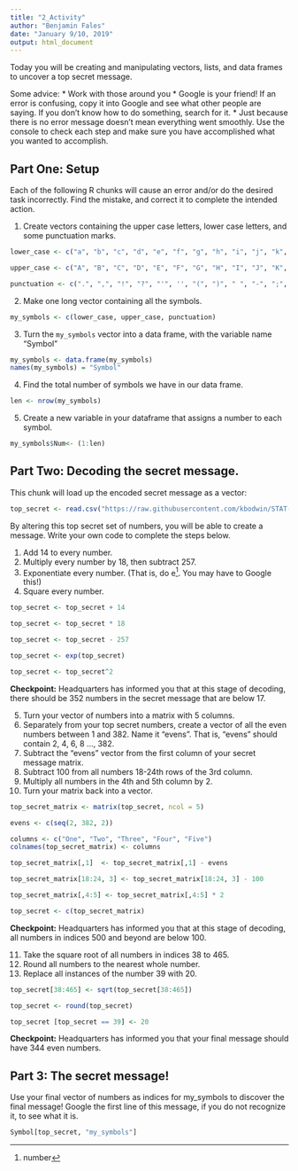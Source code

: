```yaml
---
title: "2_Activity"
author: "Benjamin Fales"
date: "January 9/10, 2019"
output: html_document
---
```


Today you will be creating and manipulating vectors, lists, and data frames to uncover a top secret message.

Some advice:
* Work with those around you
* Google is your friend!  If an error is confusing, copy it into Google and see what other people are saying.  If you don't know how to do something, search for it.
* Just because there is no error message doesn't mean everything went smoothly.  Use the console to check each step and make sure you have accomplished what you wanted to accomplish.

## Part One: Setup

Each of the following R chunks will cause an error and/or do the desired task incorrectly.  Find the mistake, and correct it to complete the intended action. 

1. Create vectors containing the upper case letters, lower case letters, and some punctuation marks.

```r
lower_case <- c("a", "b", "c", "d", "e", "f", "g", "h", "i", "j", "k", "l", "m", "n", "o", "p", "q", "r", "s", "t", "u", "v", "w", "x", "y", "z")

upper_case <- c("A", "B", "C", "D", "E", "F", "G", "H", "I", "J", "K", "L", "M", "N", "O", "P", "Q", "R", "S", "T", "U", "V", "W", "X", "Y", "Z")

punctuation <- c(".", ",", "!", "?", "'", '', "(", ")", " ", "-", ";", ":")

```

2. Make one long vector containing all the symbols.

```r

my_symbols <- c(lower_case, upper_case, punctuation)

```

3. Turn the `my_symbols` vector into a data frame, with the variable name "Symbol"

```r
my_symbols <- data.frame(my_symbols)
names(my_symbols) = "Symbol"
```


4. Find the total number of symbols we have in our data frame.  

```r
len <- nrow(my_symbols)
```


5. Create a new variable in your dataframe that assigns a number to each symbol.

```r
my_symbols$Num<- (1:len)
```

## Part Two: Decoding the secret message.

This chunk will load up the encoded secret message as a vector:

```r

top_secret <- read.csv("https://raw.githubusercontent.com/kbodwin/STAT-331/master/In-Class%20Activities/2_Secret_Code?token=AVHCwR08vI1TB2BJE1euD15U1SD18E6pks5cP7F7wA%3D%3D", header = FALSE)$V1

```

By altering this top secret set of numbers, you will be able to create a message.  Write your own code to complete the steps below.

1. Add 14 to every number.
2. Multiply every number by 18, then subtract 257.
3. Exponentiate every number.  (That is, do e^[number].  You may have to Google this!)
4. Square every number.

```r
top_secret <- top_secret + 14

top_secret <- top_secret * 18

top_secret <- top_secret - 257

top_secret <- exp(top_secret)

top_secret <- top_secret^2

```




**Checkpoint:** Headquarters has informed you that at this stage of decoding, there should be 352 numbers in the secret message that are below 17.

5. Turn your vector of numbers into a matrix with 5 columns.
6. Separately from your top secret numbers, create a vector of all the even numbers between 1 and 382. Name it "evens". That is, "evens" should contain 2, 4, 6, 8 ..., 382.
7. Subtract the "evens" vector from the first column of your secret message matrix.
8. Subtract 100 from all numbers 18-24th rows of the 3rd column.
9. Multiply all numbers in the 4th and 5th column by 2.
10. Turn your matrix back into a vector.

```r
top_secret_matrix <- matrix(top_secret, ncol = 5)

evens <- c(seq(2, 382, 2))

columns <- c("One", "Two", "Three", "Four", "Five")
colnames(top_secret_matrix) <- columns

top_secret_matrix[,1]  <- top_secret_matrix[,1] - evens

top_secret_matrix[18:24, 3] <- top_secret_matrix[18:24, 3] - 100

top_secret_matrix[,4:5] <- top_secret_matrix[,4:5] * 2

top_secret <- c(top_secret_matrix)

```

**Checkpoint:** Headquarters has informed you that at this stage of decoding, all numbers in indices 500 and beyond are below 100.


11. Take the square root of all numbers in indices 38 to 465.
12. Round all numbers to the nearest whole number.
13. Replace all instances of the number 39 with 20.

```r
top_secret[38:465] <- sqrt(top_secret[38:465])

top_secret <- round(top_secret)

top_secret [top_secret == 39] <- 20 

```


**Checkpoint:** Headquarters has informed you that your final message should have 344 even numbers.


## Part 3: The secret message!



Use your final vector of numbers as indices for my_symbols to discover the final message!  Google the first line of this message, if you do not recognize it, to see what it is.

```r

Symbol[top_secret, "my_symbols"]

```


